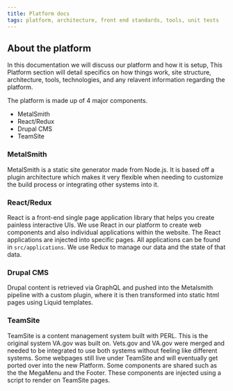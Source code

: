 ```yaml
---
title: Platform docs
tags: platform, architecture, front end standards, tools, unit tests
---
```


## About the platform

In this documentation we will discuss our platform and how it is setup, This Platform section will detail
specifics on how things work, site structure, architecture, tools, technologies, and any relavent
information regarding the platform.

The platform is made up of 4 major components.

- MetalSmith
- React/Redux
- Drupal CMS
- TeamSite

### MetalSmith

MetalSmith is a static site generator made from Node.js. It is based off a plugin architecture which
makes it very flexible when needing to customize the build process or integrating other systems into it.

### React/Redux

React is a front-end single page application library that helps you create painless interactive UIs.
We use React in our platform to create web components and also individual applications within the website.
The React applications are injected into specific pages. All applications can be found in `src/applications`.
We use Redux to manage our data and the state of that data.

### Drupal CMS

Drupal content is retrieved via GraphQL and pushed into the Metalsmith pipeline with a custom plugin,
where it is then transformed into static html pages using Liquid templates.

### TeamSite

TeamSite is a content management system built with PERL. This is the original system VA.gov was built on. Vets.gov and VA.gov were merged and needed to be integrated to use both systems without feeling like different systems. Some webpages still live under TeamSite and will eventually get ported over into the new Platform. Some components are shared such as the the MegaMenu and the Footer. These components are injected using a script to render on TeamSite pages.
